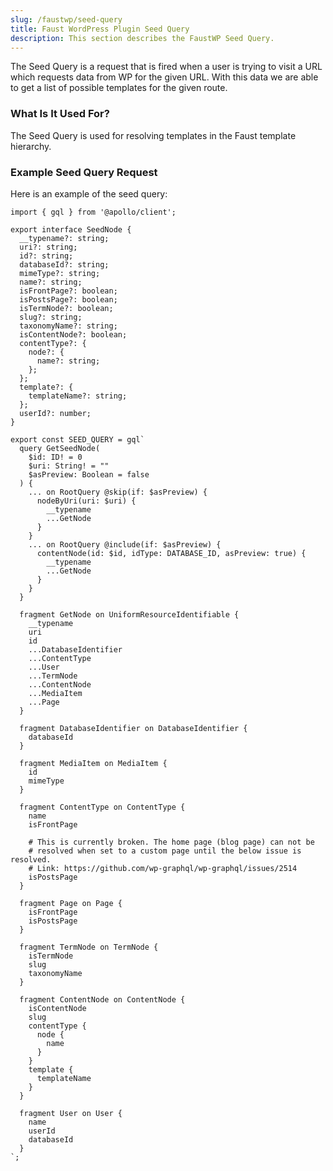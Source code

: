 ```yaml
---
slug: /faustwp/seed-query
title: Faust WordPress Plugin Seed Query
description: This section describes the FaustWP Seed Query.
---
```


The Seed Query is a request that is fired when a user is trying to visit a URL which requests data from WP for the given URL. With this data we are able to get a list of possible templates for the given route.

### What Is It Used For?

The Seed Query is used for resolving templates in the Faust template hierarchy.

### Example Seed Query Request

Here is an example of the seed query:

```
import { gql } from '@apollo/client';

export interface SeedNode {
  __typename?: string;
  uri?: string;
  id?: string;
  databaseId?: string;
  mimeType?: string;
  name?: string;
  isFrontPage?: boolean;
  isPostsPage?: boolean;
  isTermNode?: boolean;
  slug?: string;
  taxonomyName?: string;
  isContentNode?: boolean;
  contentType?: {
    node?: {
      name?: string;
    };
  };
  template?: {
    templateName?: string;
  };
  userId?: number;
}

export const SEED_QUERY = gql`
  query GetSeedNode(
    $id: ID! = 0
    $uri: String! = ""
    $asPreview: Boolean = false
  ) {
    ... on RootQuery @skip(if: $asPreview) {
      nodeByUri(uri: $uri) {
        __typename
        ...GetNode
      }
    }
    ... on RootQuery @include(if: $asPreview) {
      contentNode(id: $id, idType: DATABASE_ID, asPreview: true) {
        __typename
        ...GetNode
      }
    }
  }

  fragment GetNode on UniformResourceIdentifiable {
    __typename
    uri
    id
    ...DatabaseIdentifier
    ...ContentType
    ...User
    ...TermNode
    ...ContentNode
    ...MediaItem
    ...Page
  }

  fragment DatabaseIdentifier on DatabaseIdentifier {
    databaseId
  }

  fragment MediaItem on MediaItem {
    id
    mimeType
  }

  fragment ContentType on ContentType {
    name
    isFrontPage

    # This is currently broken. The home page (blog page) can not be
    # resolved when set to a custom page until the below issue is resolved.
    # Link: https://github.com/wp-graphql/wp-graphql/issues/2514
    isPostsPage
  }

  fragment Page on Page {
    isFrontPage
    isPostsPage
  }

  fragment TermNode on TermNode {
    isTermNode
    slug
    taxonomyName
  }

  fragment ContentNode on ContentNode {
    isContentNode
    slug
    contentType {
      node {
        name
      }
    }
    template {
      templateName
    }
  }

  fragment User on User {
    name
    userId
    databaseId
  }
`;
```
